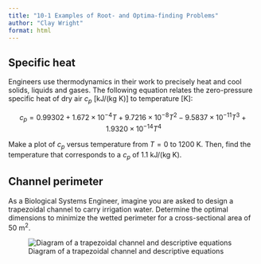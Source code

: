 ```yaml
---
title: "10-1 Examples of Root- and Optima-finding Problems"
author: "Clay Wright"
format: html
---
```


## Specific heat

Engineers use thermodynamics in their work to precisely heat and cool solids, liquids and gases. The following equation relates the zero-pressure specific heat of dry air $c_p$ [kJ/(kg K)] to temperature [K]:

$$c_p = 0.99302 + 1.672 \times 10^{-4}T + 9.7216 \times 10^{-8}T^2 - 9.5837 \times 10^{-11}T^3 +1.9320 \times 10^{-14}T^4$$

Make a plot of $c_p$ versus temperature from $T = 0$ to 1200 K. Then, find the temperature that corresponds to a $c_p$  of 1.1 kJ/(kg K).

## Channel perimeter

As a Biological Systems Engineer, imagine you are asked to design a trapezoidal channel to carry irrigation water. Determine the optimal dimensions to minimize the wetted perimeter for a cross-sectional area of 50 m^2^.

![Diagram of a trapezoidal channel and descriptive equations](figures/assignment_Fig3.png)